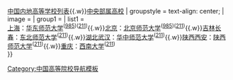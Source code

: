 {{Navbox
| name   = 中华人民共和国教育部直属师范大学
| title  = [[中华人民共和国教育部直属高等学校列表|<span style="color:#ffffff;">中华人民共和国教育部直属师范大学</span>]]
| titlestyle = background:#065dce; color:white;
| above = 共6所。参见：[[中华人民共和国高等教育|中国高等教育]]{{.w}}[[中国大陆高等学校列表|中国内地高等学校列表]]{{.w}}[[中央部属高校]]
| groupstyle = text-align: center;
| image  = 
| group1 = 
| list1  = <br>[[上海市|上海]]：[[华东师范大学]]<sup>([[985工程|985]])([[211工程|211]])</sup>{{.w}}[[北京市|北京]]：[[北京师范大学]]<sup>([[985工程|985]])([[211工程|211]])</sup>{{.w}}[[吉林省|吉林]][[长春市|长春]]：[[东北师范大学]]<sup>([[211工程|211]])</sup>{{.w}}[[湖北省|湖北]][[武汉市|武汉]]：[[华中师范大学]]<sup>([[211工程|211]])</sup>{{.w}}[[陕西省|陕西]][[西安市|西安]]：[[陕西师范大学]]<sup>([[211工程|211]])</sup>{{.w}}[[重庆市|重庆]]：[[西南大学]]<sup>([[211工程|211]])</sup> <br>
}}<noinclude>
[[Category:中国高等院校导航模板]]
</noinclude>